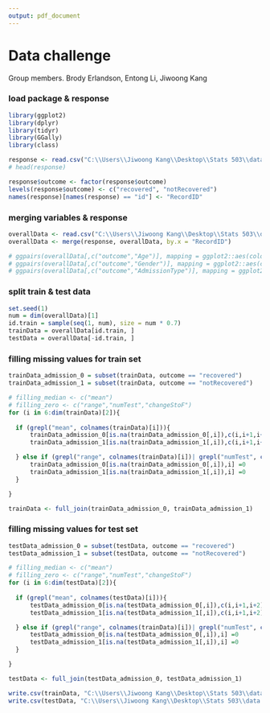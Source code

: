 ---
output: pdf_document
---
# Data challenge
Group members. Brody Erlandson, Entong Li, Jiwoong Kang

### load package & response
```{r results = FALSE, message = FALSE, echo = FALSE, warning = FALSE}
library(ggplot2)
library(dplyr)
library(tidyr)
library(GGally)
library(class)

response <- read.csv("C:\\Users\\Jiwoong Kang\\Desktop\\Stats 503\\data challenge\\final_data\\train_outcome.csv")
# head(response)

response$outcome <- factor(response$outcome)
levels(response$outcome) <- c("recovered", "notRecovered")
names(response)[names(response) == "id"] <- "RecordID"
```

### merging variables & response
```{r message = FALSE, echo = FALSE, warning = FALSE}
overallData <- read.csv("C:\\Users\\Jiwoong Kang\\Desktop\\Stats 503\\data challenge\\trainData.csv")
overallData <- merge(response, overallData, by.x = "RecordID")

# ggpairs(overallData[,c("outcome","Age")], mapping = ggplot2::aes(colour=outcome))
# ggpairs(overallData[,c("outcome","Gender")], mapping = ggplot2::aes(colour=outcome))
# ggpairs(overallData[,c("outcome","AdmissionType")], mapping = ggplot2::aes(colour=outcome))
```

### split train & test data
```{r message = FALSE, echo = FALSE, warning = FALSE}
set.seed(1)
num = dim(overallData)[1]
id.train = sample(seq(1, num), size = num * 0.7)
trainData = overallData[id.train, ]
testData = overallData[-id.train, ]
```

### filling missing values for train set
```{r message = FALSE, echo = FALSE, warning = FALSE}
trainData_admission_0 = subset(trainData, outcome == "recovered")
trainData_admission_1 = subset(trainData, outcome == "notRecovered")

# filling_median <- c("mean")
# filling_zero <- c("range","numTest","changeStoF")
for (i in 6:dim(trainData)[2]){
  
  if (grepl("mean", colnames(trainData)[i])){
      trainData_admission_0[is.na(trainData_admission_0[,i]),c(i,i+1,i+2)] = median(trainData_admission_0[!is.na(trainData_admission_0[,i]),i])
      trainData_admission_1[is.na(trainData_admission_1[,i]),c(i,i+1,i+2)] = median(trainData_admission_1[!is.na(trainData_admission_1[,i]),i])

  } else if (grepl("range", colnames(trainData)[i])| grepl("numTest", colnames(trainData)[i]) | grepl("changeStoF", colnames(trainData)[i])) {
      trainData_admission_0[is.na(trainData_admission_0[,i]),i] =0
      trainData_admission_1[is.na(trainData_admission_1[,i]),i] =0
  }

}

trainData <- full_join(trainData_admission_0, trainData_admission_1)
```


### filling missing values for test set
```{r message = FALSE, echo = FALSE, warning = FALSE}
testData_admission_0 = subset(testData, outcome == "recovered")
testData_admission_1 = subset(testData, outcome == "notRecovered")

# filling_median <- c("mean")
# filling_zero <- c("range","numTest","changeStoF")
for (i in 6:dim(testData)[2]){
  
  if (grepl("mean", colnames(testData)[i])){
      testData_admission_0[is.na(testData_admission_0[,i]),c(i,i+1,i+2)] = median(testData_admission_0[!is.na(testData_admission_0[,i]),i])
      testData_admission_1[is.na(testData_admission_1[,i]),c(i,i+1,i+2)] = median(testData_admission_1[!is.na(testData_admission_1[,i]),i])

  } else if (grepl("range", colnames(trainData)[i])| grepl("numTest", colnames(trainData)[i]) | grepl("changeStoF", colnames(trainData)[i])) {
      testData_admission_0[is.na(testData_admission_0[,i]),i] =0
      testData_admission_1[is.na(testData_admission_1[,i]),i] =0
  }

}

testData <- full_join(testData_admission_0, testData_admission_1)
```

```{r}
write.csv(trainData, "C:\\Users\\Jiwoong Kang\\Desktop\\Stats 503\\data challenge\\final_data\\trainData_imputed_outcome.csv", row.names = F)
write.csv(testData, "C:\\Users\\Jiwoong Kang\\Desktop\\Stats 503\\data challenge\\final_data\\testData_imputed_outcome.csv", row.names = F)
```